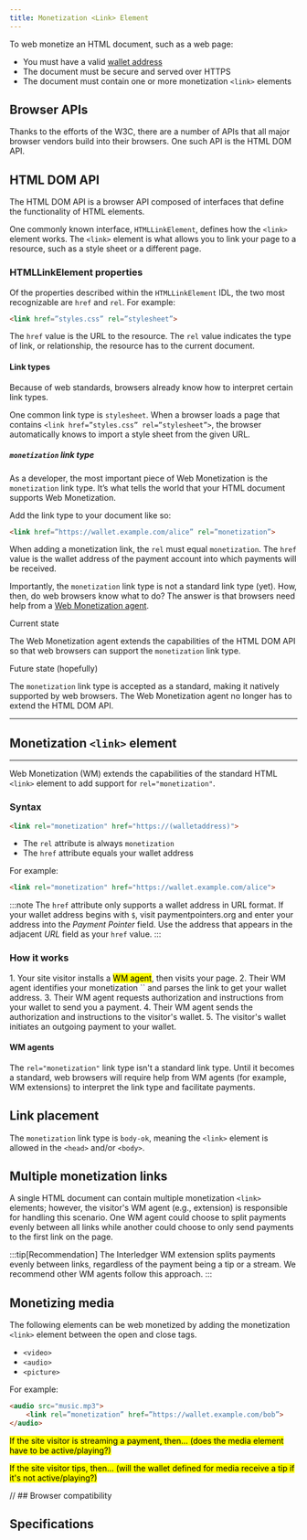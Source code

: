 ```yaml
---
title: Monetization <Link> Element
---
```



To web monetize an HTML document, such as a web page:
* You must have a valid [wallet address](/docs/wallet/wallets)
* The document must be secure and served over HTTPS
* The document must contain one or more monetization `<link>` elements

## Browser APIs

Thanks to the efforts of the W3C, there are a number of APIs that all major browser vendors build into their browsers. One such API is the HTML DOM API.

## HTML DOM API

The <LinkOut href="https://developer.mozilla.org/en-US/docs/Web/API/HTML_DOM_API">HTML DOM API</LinkOut> is a browser API composed of interfaces that define the functionality of HTML elements. 

One commonly known interface, `HTMLLinkElement`, defines how the `<link>` element works. The `<link>` element is what allows you to link your page to a resource, such as a style sheet or a different page.

### HTMLLinkElement properties

Of the properties described within the `HTMLLinkElement` IDL, the two most recognizable are `href` and `rel`. For example:

```html 
<link href=”styles.css” rel=”stylesheet”>
```

The `href` value is the URL to the resource. The `rel` value indicates the type of link, or relationship, the resource has to the current document.

#### Link types 

Because of web standards, browsers already know how to interpret certain link types.

One common link type is `stylesheet`. When a browser loads a page that contains `<link href=”styles.css” rel=”stylesheet”>`, the browser automatically knows to import a style sheet from the given URL.

##### `monetization` link type

As a developer, the most important piece of Web Monetization is the `monetization` link type. It’s what tells the world that your HTML document supports Web Monetization.

Add the link type to your document like so:

```html
<link href=”https://wallet.example.com/alice” rel=”monetization”>
```

When adding a monetization link, the `rel` must equal `monetization`. The `href` value is the wallet address of the payment account into which payments will be received.

Importantly, the `monetization` link type is not a standard link type (yet). How, then, do web browsers know what to do? The answer is that browsers need help from a [Web Monetization agent](/docs/resources/glossary#wm-agent). 

Current state

The Web Monetization agent extends the capabilities of the HTML DOM API so that web browsers can support the `monetization` link type.

Future state (hopefully)

The `monetization` link type is accepted as a standard, making it natively supported by web browsers. The Web Monetization agent no longer has to extend the HTML DOM API.








--------

## Monetization `<link>` element


















--------


Web Monetization (WM) extends the capabilities of the standard HTML `<link>` element to add support for `rel="monetization"`.

### Syntax

```html
<link rel="monetization" href="https://(walletaddress)">
```

* The `rel` attribute is always `monetization`
* The `href` attribute equals your wallet address

For example:

```html
<link rel="monetization" href="https://wallet.example.com/alice">
```

:::note
The `href` attribute only supports a wallet address in URL format. If your wallet address begins with `$`, visit <LinkOut href='https://paymentpointers.org/'>paymentpointers.org</LinkOut> and enter your address into the _Payment Pointer_ field. Use the address that appears in the adjacent _URL_ field as your `href` value.
:::

### How it works

<Steps>
1. Your site visitor installs a <mark>WM agent</mark>, then visits your page.
2. Their WM agent identifies your monetization `<link>` and parses the link to get your wallet address.
3. Their WM agent requests authorization and instructions from your wallet to send you a payment.
4. Their WM agent sends the authorization and instructions to the visitor's wallet.
5. The visitor's wallet initiates an outgoing payment to your wallet. 
</Steps>

#### WM agents

The `rel="monetization"` link type isn't a <LinkOut href="https://html.spec.whatwg.org/dev/links.html#linkTypes">standard</LinkOut> link type. Until it becomes a standard, web browsers will require help from WM agents (for example, WM extensions) to interpret the link type and facilitate payments.

## Link placement

The `monetization` link type is `body-ok`, meaning the `<link>` element is allowed in the `<head>` and/or `<body>`.

## Multiple monetization links

A single HTML document can contain multiple monetization `<link>` elements; however, the visitor's WM agent (e.g., extension) is responsible for handling this scenario. One WM agent could choose to split payments evenly between all links while another could choose to only send payments to the first link on the page.

:::tip[Recommendation]
The Interledger WM extension splits payments evenly between links, regardless of the payment being a tip or a stream. We recommend other WM agents follow this approach.
:::

## Monetizing media 

The following elements can be web monetized by adding the monetization `<link>` element between the open and close tags.

* `<video>`
* `<audio>`
* `<picture>`

For example:

```html
<audio src="music.mp3">
    <link rel=”monetization” href=”https://wallet.example.com/bob”>
</audio>
```

<p><mark>If the site visitor is streaming a payment, then… (does the media element have to be active/playing?)</mark></p>

<p><mark>If the site visitor tips, then… (will the wallet defined for media receive a tip if it's not active/playing?)</mark></p>

<Hidden>

// ## Browser compatibility

<BrowserCompat json={data} />

</Hidden>

## Specifications

<Specification anchor='link-type-monetization' />
